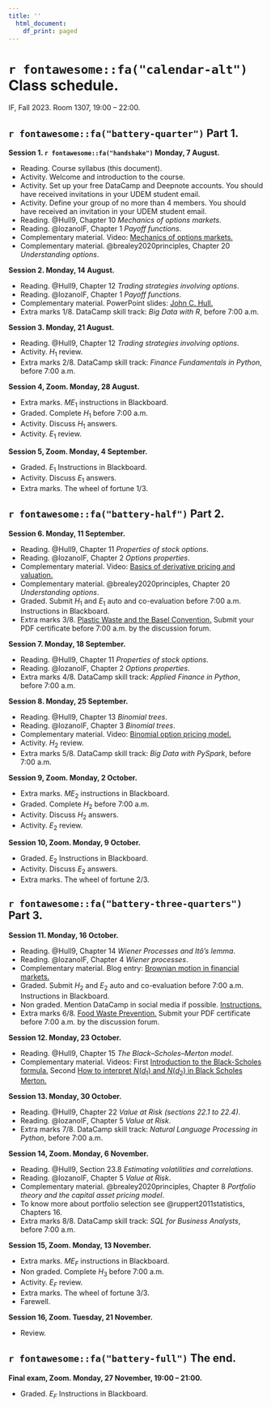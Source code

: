 ```yaml
---
title: ''
  html_document:
    df_print: paged
---
```


\newpage

# `r fontawesome::fa("calendar-alt")` Class schedule. 

IF, Fall 2023. Room 1307, 19:00 – 22:00.

## `r fontawesome::fa("battery-quarter")` Part 1.

**Session 1. `r fontawesome::fa("handshake")` Monday, 7 August.**

- Reading. Course syllabus (this document).
- Activity. Welcome and introduction to the course.
- Activity. Set up your free DataCamp and Deepnote accounts. You should have received invitations in your UDEM student email.
- Activity. Define your group of no more than 4 members. You should have received an invitation in your UDEM student email.
- Reading. @Hull9, Chapter 10 *Mechanics of options markets*.
- Reading. @lozanoIF, Chapter 1 *Payoff functions*.
- Complementary material. Video: [Mechanics of options markets.](https://youtu.be/z7P2bMCovf0)
- Complementary material. @brealey2020principles, Chapter 20 *Understanding options*.

**Session 2. Monday, 14 August.**

- Reading. @Hull9, Chapter 12 *Trading strategies involving options*. 
- Reading. @lozanoIF, Chapter 1 *Payoff functions*.
- Complementary material. PowerPoint slides: [John C. Hull.](https://www-2.rotman.utoronto.ca/~hull/ofodslides/index.html)
- Extra marks 1/8. DataCamp skill track: *Big Data with R*, before 7:00 a.m.

**Session 3. Monday, 21 August.**

- Reading. @Hull9, Chapter 12 *Trading strategies involving options*. 
- Activity. $H_1$ review.
- Extra marks 2/8. DataCamp skill track: *Finance Fundamentals in Python*, before 7:00 a.m.

**Session 4, Zoom. Monday, 28 August.**

- Extra marks. $ME_1$ instructions in Blackboard.
- Graded. Complete $H_1$ before 7:00 a.m.
- Activity. Discuss $H_1$ answers.
- Activity. $E_1$ review.

**Session 5, Zoom. Monday, 4 September.**

- Graded. $E_1$ Instructions in Blackboard.
- Activity. Discuss $E_1$ answers.
- Extra marks. The wheel of fortune 1/3.

## `r fontawesome::fa("battery-half")` Part 2.

**Session 6. Monday, 11 September.**

- Reading. @Hull9, Chapter 11 *Properties of stock options*. 
- Reading. @lozanoIF, Chapter 2 *Options properties*.
- Complementary material. Video: [Basics of derivative pricing and valuation.](https://youtu.be/NdX7vDIUVQg)
- Complementary material. @brealey2020principles, Chapter 20 *Understanding options*.
- Graded. Submit $H_1$ and $E_1$ auto and co-evaluation before 7:00 a.m. Instructions in Blackboard.
- Extra marks 3/8. [Plastic Waste and the Basel Convention.](https://unccelearn.org/course/view.php?id=131&page=overview) Submit your PDF certificate before 7:00 a.m. by the discussion forum.

**Session 7. Monday, 18 September.**

- Reading. @Hull9, Chapter 11 *Properties of stock options*. 
- Reading. @lozanoIF, Chapter 2 *Options properties*.
- Extra marks 4/8. DataCamp skill track: *Applied Finance in Python*, before 7:00 a.m.

**Session 8. Monday, 25 September.**

- Reading. @Hull9, Chapter 13 *Binomial trees*. 
- Reading. @lozanoIF, Chapter 3 *Binomial trees*.
- Complementary material. Video: [Binomial option pricing model.](https://youtu.be/7hL_4J5VjRw)
- Activity. $H_2$ review.
- Extra marks 5/8. DataCamp skill track: *Big Data with PySpark*, before 7:00 a.m.

**Session 9, Zoom. Monday, 2 October.**

- Extra marks. $ME_2$ instructions in Blackboard.
- Graded. Complete $H_2$ before 7:00 a.m.
- Activity. Discuss $H_2$ answers.
- Activity. $E_2$ review.

**Session 10, Zoom. Monday, 9 October.**

- Graded. $E_2$ Instructions in Blackboard.
- Activity. Discuss $E_2$ answers.
- Extra marks. The wheel of fortune 2/3.

## `r fontawesome::fa("battery-three-quarters")` Part 3.

**Session 11. Monday, 16 October.**

- Reading. @Hull9, Chapter 14 *Wiener Processes and Itô's lemma*. 
- Reading. @lozanoIF, Chapter 4 *Wiener processes*.
- Complementary material. Blog entry: [Brownian motion in financial markets.](https://www.cantorsparadise.com/brownian-motion-in-financial-markets-ea5f02204b14)
- Graded. Submit $H_2$ and $E_2$ auto and co-evaluation before 7:00 a.m. Instructions in Blackboard.
- Non graded. Mention DataCamp in social media if possible. [Instructions.](https://docs.google.com/document/d/1Dv-L036CZWsZCmn9W5p0ikgetlc4GcT-NQ9Rp_HebE0/edit)
- Extra marks 6/8. [Food Waste Prevention.](https://unccelearn.org/course/view.php?id=129&page=overview) Submit your PDF certificate before 7:00 a.m. by the discussion forum.

**Session 12. Monday, 23 October.**

- Reading. @Hull9, Chapter 15 *The Black–Scholes–Merton model*.
- Complementary material. Videos: First [Introduction to the Black-Scholes formula.](https://youtu.be/pr-u4LCFYEY) Second [How to interpret $N(d_1)$ and $N(d_2)$ in Black Scholes Merton.](https://youtu.be/spkim5Ns304)

**Session 13. Monday, 30 October.**

- Reading. @Hull9, Chapter 22 *Value at Risk (sections 22.1 to 22.4)*.
- Reading. @lozanoIF, Chapter 5 *Value at Risk*.
- Extra marks 7/8. DataCamp skill track: *Natural Language Processing in Python*, before 7:00 a.m.

**Session 14, Zoom. Monday, 6 November.**

- Reading. @Hull9, Section 23.8 *Estimating volatilities and correlations*. 
- Reading. @lozanoIF, Chapter 5 *Value at Risk*.
- Complementary material. @brealey2020principles, Chapter 8 *Portfolio theory and the capital asset pricing model*.
- To know more about portfolio selection see @ruppert2011statistics, Chapters 16.
- Extra marks 8/8. DataCamp skill track: *SQL for Business Analysts*, before 7:00 a.m.

**Session 15, Zoom. Monday, 13 November.**

- Extra marks. $ME_F$ instructions in Blackboard.
- Non graded. Complete $H_3$ before 7:00 a.m.
- Activity. $E_F$ review.
- Extra marks. The wheel of fortune 3/3.
- Farewell.

**Session 16, Zoom. Tuesday, 21 November.**

- Review.

## `r fontawesome::fa("battery-full")` The end.

**Final exam, Zoom. Monday, 27 November, 19:00 – 21:00.**

- Graded. $E_F$ Instructions in Blackboard.

\newpage
